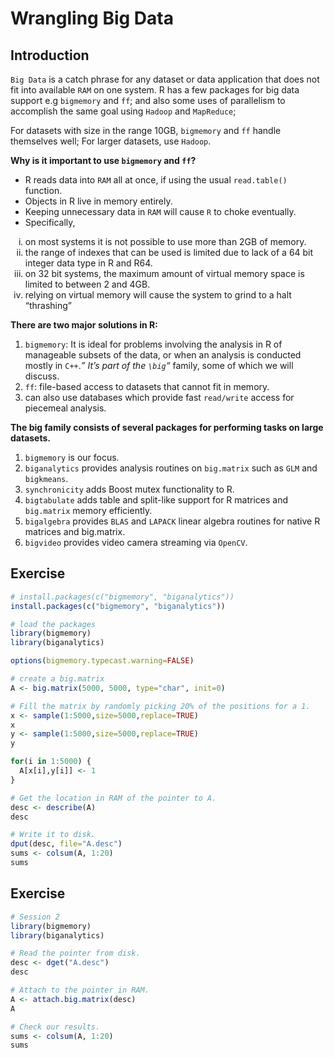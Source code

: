# Wrangling Big Data

## Introduction
`Big Data` is a catch phrase for any dataset or data application that does not fit into available `RAM` on one system. R has a few packages for big data support e.g `bigmemory` and `ff`; and also some uses of parallelism to accomplish the same goal using `Hadoop` and `MapReduce`;

For datasets with size in the range 10GB, `bigmemory` and `ff` handle themselves well;
For larger datasets, use `Hadoop`.

**Why is it important to use `bigmemory` and `ff`?**

-  R reads data into `RAM` all at once, if using the usual `read.table()` function. 
-  Objects in R live in memory entirely. 
-  Keeping unnecessary data in `RAM` will cause `R` to choke eventually.
-  Specifically,

i)  on most systems it is not possible to use more than 2GB of memory.
i)  the range of indexes that can be used is limited due to lack of a 64 bit integer data type in R and R64.
i)  on 32 bit systems, the maximum amount of virtual memory space is limited to between 2 and 4GB.
i)  relying on virtual memory will cause the system to grind to a halt "thrashing"

**There are two major solutions in R:**

1) `bigmemory`: It is ideal for problems involving the analysis in R of manageable subsets of the data, or when an analysis is conducted mostly in `C++`.*" It's part of the `\big`"* family, some of which we will discuss.
1) `ff`: file-based access to datasets that cannot fit in memory.
1) can also use databases which provide fast `read/write` access for piecemeal analysis.

**The big family consists of several packages for performing tasks on large datasets.**

1) `bigmemory` is our focus.
1) `biganalytics` provides analysis routines on `big.matrix` such as `GLM` and `bigkmeans`.
1) `synchronicity` adds Boost mutex functionality to R.
1) `bigtabulate` adds table and split-like support for R matrices and `big.matrix` memory efficiently.
1) `bigalgebra` provides `BLAS` and `LAPACK` linear algebra routines for native R matrices and big.matrix.
1) `bigvideo` provides video camera streaming via `OpenCV`.

:::{.callout-note}
## Exercise
```r
# install.packages(c("bigmemory", "biganalytics"))
install.packages(c("bigmemory", "biganalytics"))

# load the packages
library(bigmemory)
library(biganalytics)

options(bigmemory.typecast.warning=FALSE)

# create a big.matrix
A <- big.matrix(5000, 5000, type="char", init=0)

# Fill the matrix by randomly picking 20% of the positions for a 1.
x <- sample(1:5000,size=5000,replace=TRUE)
x
y <- sample(1:5000,size=5000,replace=TRUE)
y

for(i in 1:5000) {
  A[x[i],y[i]] <- 1
}

# Get the location in RAM of the pointer to A.
desc <- describe(A)
desc

# Write it to disk.
dput(desc, file="A.desc")
sums <- colsum(A, 1:20)
sums
```
:::

:::{.callout-note}
## Exercise
```r
# Session 2
library(bigmemory)
library(biganalytics)

# Read the pointer from disk.
desc <- dget("A.desc")
desc

# Attach to the pointer in RAM.
A <- attach.big.matrix(desc)
A

# Check our results.
sums <- colsum(A, 1:20)
sums
```
:::
